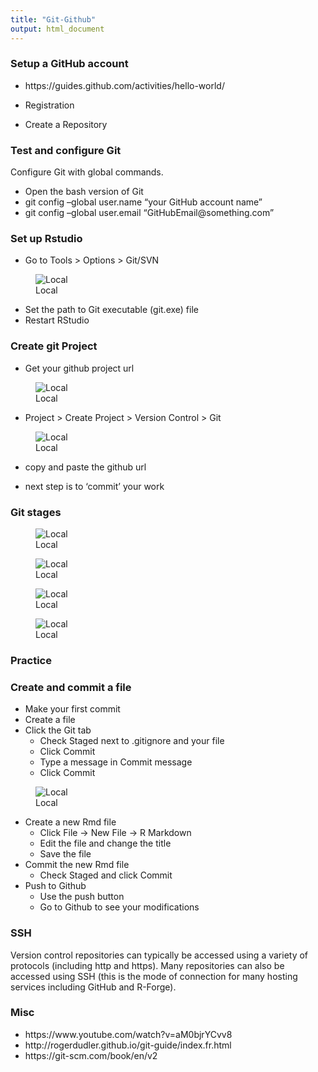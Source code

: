 ```yaml
---
title: "Git-Github"
output: html_document
---
```


### Setup a GitHub account

* https://guides.github.com/activities/hello-world/


* Registration
* Create a Repository

### Test and configure Git

Configure Git with global commands. 

* Open the bash version of Git
* git config –global user.name “your GitHub account name”                                 
* git config –global user.email “GitHubEmail@something.com”

### Set up Rstudio 

* Go to Tools > Options > Git/SVN  

![Local](img/git1.png)


* Set the path to Git executable  (git.exe) file
* Restart RStudio

### Create git Project

* Get your github project url

![Local](img/git2.png)

* Project > Create Project > Version Control > Git

![Local](img/git3.png)

* copy and paste the github url 

* next step is to ‘commit’ your work


### Git stages


![Local](img/git states.png)


![Local](img/git-stages.svg)

![Local](img/gitstages.jpg)

![Local](img/simple_git_daily_workflow.png)


### Practice

### Create and commit a file

* Make your first commit
 + Create a file
 + Click the Git tab
    + Check Staged next to .gitignore and your file
    + Click Commit
    + Type a message in Commit message
    + Click Commit

![Local](img/commit1.png)
   
* Create a new Rmd file
    + Click File -> New File -> R Markdown
    + Edit the file and change the title
    + Save the file
* Commit the new Rmd file
    + Check Staged and click Commit
  
* Push to Github
    + Use the push button
    + Go to Github to see your modifications


### SSH

Version control repositories can typically be accessed using a variety of protocols (including http and https). Many repositories can also be accessed using SSH (this is the mode of connection for many hosting services including GitHub and R-Forge).


### Misc

* https://www.youtube.com/watch?v=aM0bjrYCvv8
* http://rogerdudler.github.io/git-guide/index.fr.html
* https://git-scm.com/book/en/v2